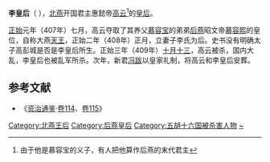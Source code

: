 '''李皇后'''（{{bd|4世纪||409年||catIdx=L}}<!-- 生年无具体记载。如果有新的发现，请提供来源。 -->），[[北燕|北燕]]开国君主惠懿帝[[慕容云|高云]]<ref>由于他是慕容宝的义子，有人把他算作后燕的末代君主</ref>的[[皇后|皇后]]。

[[正始_(高云)|正始]]元年（407年）七月，高云夺取了其养父[[慕容宝|慕容宝]]的弟弟[[后燕|后燕]]昭文帝[[慕容熙|慕容熙]]的皇位，自称大燕[[天王|天王]]，正始二年（408年）正月，立妻子李氏为后。史书没有明确太子高彭城是否是李皇后所生。正始三年（409年）[[十月十三|十月十三]]，高云被杀，国内大乱，李皇后也被乱军所杀。次年，新君[[冯跋|冯跋]]以皇家礼制，将高云和李皇后安葬。

==参考文献==
*《[[资治通鉴|资治通鉴]]·[[s:資治通鑑/卷114|卷114]]、[[s:資治通鑑/卷115|卷115]]》
<div class="references-small">
<references />
</div>

{{start box}} 
{{s-before|[[后燕|后燕]][[苻訓英|苻皇后]]}} 
{{s-title|[[:Category:北燕王后|北燕王后]]|407年—409年}} 
{{s-after|[[北燕|北燕]][[孙王后|孙王后]]}} 
{{end box}}

{{十六國諸燕皇后}}

[[Category:北燕王后|Category:北燕王后]]
[[Category:后燕皇后|Category:后燕皇后]]
[[Category:五胡十六国被杀害人物|Category:五胡十六国被杀害人物]]
[[Category:李姓|~]]